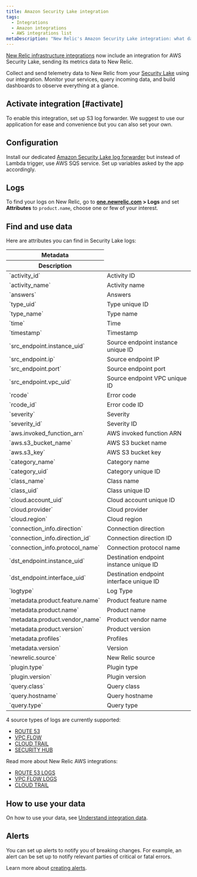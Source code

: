 ```yaml
---
title: Amazon Security Lake integration
tags:
  - Integrations
  - Amazon integrations
  - AWS integrations list
metaDescription: "New Relic's Amazon Security Lake integration: what data it reports, and how to enable it."
---
```


[New Relic infrastructure integrations](/docs/infrastructure/integrations-getting-started/getting-started/introduction-infrastructure-integrations) 
now include an integration for AWS Security Lake, sending its metrics data to New Relic. 

Collect and send telemetry data to New Relic from your [Security Lake](https://aws.amazon.com/security-lake/) using our integration. Monitor your services, query incoming data, and build dashboards to observe everything at a glance.

## Activate integration [#activate]

To enable this integration, set up S3 log forwarder. We suggest to use our application for ease and convenience but you can also set your own.

## Configuration 

Install our dedicated [Amazon Security Lake log forwarder](/docs/logs/forward-logs/aws-lambda-sending-security-logs-s3/) but instead of Lambda trigger, use AWS SQS service. Set up variables asked by the app accordingly.

## Logs

To find your logs on New Relic, go to **[one.newrelic.com](https://one.newrelic.com/all-capabilities) > Logs** and set **Attributes** to `product.name`, choose one or few of your interest.

## Find and use data

Here are attributes you can find in Security Lake logs:

<table>
  <thead>
    <tr>
      <th style={{ width: "240px" }}>Metadata</th>
    </tr>
    <tr>
      <th>Description</th>
    </tr>
  </thead>
    <tbody>
    <tr>
      <td>
  `activity_id`
      </td>
      <td>
Activity ID
      </td>
    </tr>
    <tr>
      <td>
  `activity_name`      
      </td>
      <td>
Activity name      
      </td>
    </tr>
    <tr>
      <td>
  `answers`
      </td>
      <td>
Answers      
      </td>
    </tr>
    <tr>
      <td>
  `type_uid`
      </td>
      <td>
Type unique ID      
      </td>
    </tr>
    <tr>
      <td>
  `type_name`
      </td>
      <td>
Type name      
      </td>
    </tr>
    <tr>
      <td>
  `time`
      </td>
      <td>
Time      
      </td>
    </tr>
    <tr>
      <td>
  `timestamp`
      </td>
      <td>
Timestamp      
      </td>
    </tr>
    <tr>
      <td>
  `src_endpoint.instance_uid`
      </td>
      <td>
Source endpoint instance unique ID
      </td>
    </tr>
    <tr>
      <td>
  `src_endpoint.ip`
      </td>
      <td>
      Source endpoint IP
      </td>
    </tr>
    <tr>
      <td>
  `src_endpoint.port`
      </td>
      <td>
      Source endpoint port
      </td>
    </tr>
    <tr>
      <td>
  `src_endpoint.vpc_uid`
      </td>
      <td>
      Source endpoint  VPC unique ID
      </td>
    </tr>
    <tr>
      <td>
  `rcode`
      </td>
      <td>
      Error code
      </td>
    </tr>
    <tr>
      <td>
  `rcode_id`
      </td>
      <td>
      Error code ID
      </td>
    </tr>
    <tr>
      <td>
  `severity`
      </td>
      <td>
      Severity
      </td>
    </tr>
    <tr>
      <td>
  `severity_id`
      </td>
      <td>
      Severity ID
      </td>
    </tr>
    <tr>
      <td>
  `aws.invoked_function_arn`
      </td>
      <td>
      AWS invoked function ARN
      </td>
    </tr>
    <tr>
      <td>
  `aws.s3_bucket_name`
      </td>
      <td>
      AWS S3 bucket name
      </td>
    </tr>
    <tr>
      <td>
  `aws.s3_key`
      </td>
      <td>
       AWS S3 bucket key
      </td>
    </tr>
    <tr>
      <td>
  `category_name`
      </td>
      <td>
      Category name
      </td>
    </tr>
    <tr>
      <td>
  `category_uid`
      </td>
      <td>
      Category unique ID
      </td>
    </tr>
    <tr>
      <td>
  `class_name`
      </td>
      <td>
      Class name
      </td>
    </tr>
    <tr>
      <td>
  `class_uid`
      </td>
      <td>
       Class unique ID
      </td>
    </tr>
    <tr>
      <td>
  `cloud.account_uid`
      </td>
      <td>
       Cloud account unique ID
      </td>
    </tr>
    <tr>
      <td>
  `cloud.provider`
      </td>
      <td>
      Cloud provider
      </td>
    </tr>
    <tr>
      <td>
  `cloud.region`
      </td>
      <td>
      Cloud region
      </td>
    </tr>
    <tr>
      <td>
  `connection_info.direction`
      </td>
      <td>
      Connection direction
      </td>
    </tr>
    <tr>
      <td>
  `connection_info.direction_id`
      </td>
      <td>
       Connection direction ID
      </td>
    </tr>
    <tr>
      <td>
  `connection_info.protocol_name`
      </td>
      <td>
      Connection protocol name
      </td>
    </tr>
    <tr>
      <td>
  `dst_endpoint.instance_uid`
      </td>
      <td>
      Destination endpoint instance unique ID
      </td>
    </tr>
    <tr>
      <td>
  `dst_endpoint.interface_uid`
      </td>
      <td>
      Destination endpoint interface unique ID
      </td>
    </tr>
    <tr>
      <td>
  `logtype`
      </td>
      <td>
      Log Type
      </td>
    </tr>
    <tr>
      <td>
  `metadata.product.feature.name`
      </td>
      <td>
      Product feature name
      </td>
    </tr>
    <tr>
      <td>
  `metadata.product.name`
      </td>
      <td>
      Product name
      </td>
    </tr>
    <tr>
      <td>
  `metadata.product.vendor_name`
      </td>
      <td>
      Product vendor name
      </td>
    </tr>
    <tr>
      <td>
  `metadata.product.version`
      </td>
      <td>
      Product version
      </td>
    </tr>
    <tr>
      <td>
  `metadata.profiles`
      </td>
      <td>
      Profiles
      </td>
    </tr>
    <tr>
      <td>
  `metadata.version`
      </td>
      <td>
      Version
      </td>
    </tr>
    <tr>
      <td>
  `newrelic.source`
      </td>
      <td>
      New Relic source
      </td>
    </tr>
    <tr>
      <td>
  `plugin.type`
      </td>
      <td>
      Plugin type
      </td>
    </tr>
    <tr>
      <td>
  `plugin.version`
      </td>
      <td>
      Plugin version
      </td>
    </tr>
    <tr>
      <td>
  `query.class`
      </td>
      <td>
      Query class
      </td>
    </tr>
    <tr>
      <td>
  `query.hostname`
      </td>
      <td>
      Query hostname
      </td>
    </tr>
    <tr>
      <td>
  `query.type`
      </td>
      <td>
      Query type
      </td>
    </tr>
    </tbody>
</table>

4 source types of logs are currently supported:

* [ROUTE 53](https://docs.aws.amazon.com/Route53/latest/DeveloperGuide/logging-monitoring.html)
* [VPC FLOW](https://docs.aws.amazon.com/vpc/latest/userguide/flow-logs.html)
* [CLOUD TRAIL](https://docs.aws.amazon.com/awscloudtrail/latest/userguide/cloudtrail-getting-started.html)
* [SECURITY HUB](https://docs.aws.amazon.com/securityhub/latest/userguide/what-is-securityhub.html)

Read more about New Relic AWS integrations:

* [ROUTE 53 LOGS](/docs/infrastructure/amazon-integrations/aws-integrations-list/aws-route-53-monitoring-integration/)
* [VPC FLOW LOGS](/docs/infrastructure/amazon-integrations/aws-integrations-list/aws-vpc-flow-logs-monitoring-integration/)
* [CLOUD TRAIL](/docs/infrastructure/amazon-integrations/aws-integrations-list/aws-cloudtrail-monitoring-integration/)

## How to use your data

On how to use your data, see [Understand integration data](/docs/infrastructure/infrastructure-integrations/get-started/understand-use-data-infrastructure-integrations/).

## Alerts

You can set up alerts to notify you of breaking changes. For example, an alert can be set up to notify relevant parties of critical or fatal errors.

Learn more about [creating alerts](/docs/alerts-applied-intelligence/new-relic-alerts/learn-alerts/introduction-alerts/).
